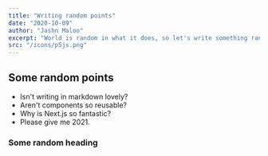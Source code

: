 ```yaml
---
title: "Writing random points"
date: "2020-10-09"
author: "Jashn Maloo"
excerpt: "World is random in what it does, so let's write something random sdfasdfasdfa sdfas df asdfasd sdfsadf."
src: "/icons/p5js.png"
---
```


## Some random points

- Isn't writing in markdown lovely?
- Aren't components so reusable?
- Why is Next.js so fantastic?
- Please give me 2021.

### Some random heading
